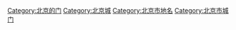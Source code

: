 {{Catnav|頁面分類|地理|地名|北京地名}}
{{catmore}}

[[Category:北京的门|Category:北京的门]]
[[Category:北京城|Category:北京城]]
[[Category:北京市地名|Category:北京市地名]]
[[Category:北京市城门|Category:北京市城门]]